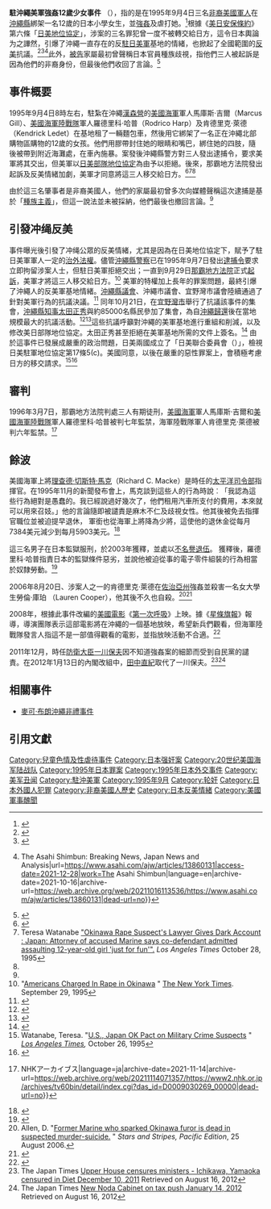 '''駐沖繩美軍強姦12歲少女事件''' （{{lang-ja|沖縄米兵少女暴行事件}}），指的是在1995年9月4日三名[[非裔美國人|非裔美國軍人]]在[[沖繩縣|沖繩縣]]綁架一名12歲的日本小學女生，並[[強姦|強姦]]及虐打她。<ref name="#1">{{Cite web|title=沖縄の悲劇～米軍関係者による事件 写真特集：時事ドットコム|url=https://www.jiji.com/jc/d4?p=okn780&d=d4_oo|access-date=2021-12-28|work=時事ドットコム|language=ja|archive-date=2020-04-25|archive-url=https://web.archive.org/web/20200425234713/https://www.jiji.com/jc/d4?p=okn780&d=d4_oo|dead-url=no}}</ref>根據《[[美日安保條約|美日安保條約]]》第六條「[[日美地位協定|日美地位協定]]」，涉案的三名罪犯曾一度不被轉交給日方，這令日本輿論为之譁然，引爆了沖繩一直存在的反[[駐日美軍|駐日美軍]]基地的情緒，也掀起了全國範圍的[[反美|反美]]抗議。<ref name="CNNOkinawa">{{cite news|url=http://edition.cnn.com/WORLD/9510/okinawa_protest/index.html|title=Thousands rally against U.S. bases in Okinawa|access-date=11 April 2008|publisher=CNN|date=21 October 1995|archive-date=2021-06-11|archive-url=https://web.archive.org/web/20210611055447/http://edition.cnn.com/WORLD/9510/okinawa_protest/index.html|dead-url=no}}</ref><ref>{{cite web|title=Road deaths ignite Korean anti-Americanism|url=http://www.iht.com/articles/2002/08/01/kor_ed1_.php|access-date=11 April 2008|date=1 August 2002|work=International Herald Tribune|archive-url=https://web.archive.org/web/20070915160744/http://www.iht.com/articles/2002/08/01/kor_ed1_.php|archive-date=15 September 2007|url-status=dead}}</ref><ref>{{Cite web|title=Okinawa women document U.S. military sex crimes in book {{!}} The Asahi Shimbun: Breaking News, Japan News and Analysis|url=https://www.asahi.com/ajw/articles/13860131|access-date=2021-12-28|work=The Asahi Shimbun|language=en|archive-date=2021-10-16|archive-url=https://web.archive.org/web/20211016113536/https://www.asahi.com/ajw/articles/13860131|dead-url=no}}</ref>此外，[[被告|被告]]家屬最初曾聲稱日本官員種族歧視，指他們三人被起訴是因為他們的非裔身份，但最後他們收回了言論。<ref name=":0">{{cite web|title=Wife Pleads Marine's Case in Okinawa Rape Trial : Justice: Spouse says her husband, accused in brutal attack on schoolgirl, is a gentle and intelligent man|url=http://articles.latimes.com/1995-12-05/news/mn-10474_1_okinawa-schoolgirl|accessdate=13 October 2013|date=December 5, 1995|publisher=Los Angeles Times|archive-url=https://web.archive.org/web/20131022224525/http://articles.latimes.com/1995-12-05/news/mn-10474_1_okinawa-schoolgirl|archive-date=2013-10-22|dead-url=no}}</ref>

== 事件概要 ==
1995年9月4日8時左右，駐紮在沖繩[[漢森營|漢森營]]的[[美國海軍|美國海軍]]軍人馬庫斯·吉爾（Marcus Gill）、[[美國海軍陸戰隊|美國海軍陸戰隊]]軍人羅德里科·哈普（Rodrico Harp）及肯德里克·萊德（Kendrick Ledet）在基地租了一輛麵包車，然後用它綁架了一名正在沖繩北部購物區購物的12歲的女孩。他們用膠帶封住她的眼睛和嘴巴，綁住她的四肢，隨後被帶到附近海灘處，在車內施暴。案發後沖繩縣警方對三人發出逮捕令，要求美軍將其交出，但美軍以[[日美行政协定|日美部隊地位協定]]為由予以拒絕。後來，那霸地方法院發出起訴及反美情緒加劇，美軍才同意將這三人移交給日方。<ref>{{Cite web|title=米兵の性暴力刻み25年 冊子改訂続く現実 「政府や米軍、どう見る」|url=https://www.nishinippon.co.jp/item/n/668777/|access-date=2021-12-28|work=西日本新聞me|language=ja|quote=1995年9月4日晚，三名美軍士兵在沖繩本島北部的一個居民區租了一輛汽車，襲擊了一名路過的女小學生。 沖繩縣警方對三人發出逮捕令，要求美軍交出，但美方以日美部隊地位協定為由予以拒絕。 起訴後，三人被移送日方，確認有期徒刑6至7年。|archive-date=2021-06-02|archive-url=https://web.archive.org/web/20210602080047/https://www.nishinippon.co.jp/item/n/668777/|dead-url=no}}</ref><ref>Teresa Watanabe [http://articles.latimes.com/1995-10-28/news/mn-62075_1_japanese-girl "Okinawa Rape Suspect's Lawyer Gives Dark Account : Japan: Attorney of accused Marine says co-defendant admitted assaulting 12-year-old girl 'just for fun'". ] {{Wayback|url=http://articles.latimes.com/1995-10-28/news/mn-62075_1_japanese-girl |date=20141202001418 }} ''Los Angeles Times'' October 28, 1995</ref><ref name="#1"/>

由於這三名肇事者是非裔美國人，他們的家屬最初曾多次向媒體聲稱這次逮捕是基於「[[種族主義|種族主義]]」，但這一說法並未被採納，他們最後也撤回言論。<ref name=":0" />

== 引發冲绳反美 ==
事件曝光後引發了冲绳公眾的反美情緒，尤其是因為在日美地位協定下，賦予了駐日美軍軍人一定的[[治外法權|治外法權]]。儘管[[沖繩縣警察|沖繩縣警察]]已在1995年9月7日發出[[逮捕令|逮捕令]]要求立即拘留涉案人士，但駐日美軍拒絕交出；一直到9月29日[[那霸地方法院|那霸地方法院]]正式[[起訴|起訴]]，美軍才將這三人移交給日方。<ref name="Amcharged">"[https://www.nytimes.com/1995/09/29/world/americans-charged-in-rape-in-okinawa.html Americans Charged In Rape in Okinawa] {{Wayback|url=https://www.nytimes.com/1995/09/29/world/americans-charged-in-rape-in-okinawa.html |date=20210611055639 }}" [[The_New_York_Times|The New York Times]]. September 29, 1995</ref> 美軍的特權加上長年的罪案問題，最終引爆了沖繩人的反美軍基地情緒。[[冲绳县议会|沖繩縣議會]]、沖繩市議會、宜野灣市議會陸續通過了針對美軍行為的抗議決議。<ref>{{Cite web|title=米軍人による女子小学生暴行傷害事件に関する沖縄県議会抗議決議 - データベース「世界と日本」|url=https://worldjpn.grips.ac.jp/documents/texts/JPUS/19950919.O1J.html|access-date=2021-12-28|work=worldjpn.grips.ac.jp|archive-date=2017-10-02|archive-url=https://web.archive.org/web/20171002234925/http://worldjpn.grips.ac.jp/documents/texts/JPUS/19950919.O1J.html|dead-url=no}}</ref> 同年10月21日，在[[宜野灣市|宜野灣市]]舉行了抗議該事件的集會，[[沖繩縣知事|沖繩縣知事]][[太田正秀|太田正秀]]與約85000名縣民參加了集會，為自[[沖繩返還|沖繩歸還]]後在當地規模最大的抗議活動。<ref name="nishinippon20201020">{{cite news|author=高田佳典|url=https://www.nishinippon.co.jp/item/n/656327/|title=沖縄「怒りで島が揺れた」　米兵の少女暴行に抗議、あの日から25年|newspaper=西日本新聞|date=2020-10-21|accessdate=2021-11-19|archive-date=2020-11-29|archive-url=https://web.archive.org/web/20201129022522/https://www.nishinippon.co.jp/item/n/656327/|dead-url=no}}</ref><ref>{{Cite web|title=普天間返還合意のきっかけ 1995年沖縄県民大会あす20年|url=https://www.okinawatimes.co.jp/articles/-/19965|access-date=2021-12-28|work=沖縄タイムス＋プラス|language=ja|archive-date=2021-12-28|archive-url=https://web.archive.org/web/20211228192410/https://www.okinawatimes.co.jp/articles/-/19965|dead-url=no}}</ref>這些抗議呼籲對沖繩的美軍基地進行重組和削減，以及修改美日部隊地位協定。太田正秀甚至拒絕在美軍基地所需的文件上簽名。<ref>{{Cite web|title=反基地運動のうねり：時事ドットコム|url=https://www.jiji.com/jc/v2?id=20100424us_marine_corps_in_okinawa_04|access-date=2021-12-28|work=時事ドットコム|language=ja|archive-date=2020-10-30|archive-url=https://web.archive.org/web/20201030031952/https://www.jiji.com/jc/v2?id=20100424us_marine_corps_in_okinawa_04|dead-url=no}}</ref> 由於這事件已發展成嚴重的政治問題，日美兩國成立了「日美聯合委員會（{{lang|ja|日米合同委員会}}）」，檢視日美駐軍地位協定第17條5(c)。美國同意，以後在嚴重的惡性罪案上，會積極考慮日方的移交請求。<ref name="OKpact">Watanabe, Teresa. "[http://articles.latimes.com/1995-10-26/news/mn-61240_1_military-facilities U.S., Japan OK Pact on Military Crime Suspects] {{Wayback|url=http://articles.latimes.com/1995-10-26/news/mn-61240_1_military-facilities |date=20140221062202 }}" ''[[Los_Angeles_Times|Los Angeles Times]],'' October 26, 1995</ref><ref>{{Cite web|title=外務省: 日米地位協定第17条5（c）及び、刑事裁判手続に係る日米合同委員会合意|url=https://www.mofa.go.jp/mofaj/area/usa/sfa/rem_keiji_01.html|access-date=2021-12-28|website=www.mofa.go.jp|archive-date=2021-10-03|archive-url=https://web.archive.org/web/20211003133739/https://www.mofa.go.jp/mofaj/area/usa/sfa/rem_keiji_01.html|dead-url=no}}</ref>

== 審判 ==
1996年3月7日，那霸地方法院判處三人有期徒刑，[[美國海軍|美國海軍]]軍人馬庫斯·吉爾和[[美國海軍陸戰隊|美國海軍陸戰隊]]軍人羅德里科·哈普被判七年監禁，海軍陸戰隊軍人肯德里克·萊德被判六年監禁。<ref>{{Cite web|title=沖縄 米兵暴行事件に怒り爆発|url=https://www2.nhk.or.jp/archives/tv60bin/detail/index.cgi?das_id=D0009030269_00000|access-date=2021-12-28|last=NHK|website=テレビ60年 特選コレクション {{!}} NHKアーカイブス|language=ja|archive-date=2021-11-14|archive-url=https://web.archive.org/web/20211114071357/https://www2.nhk.or.jp/archives/tv60bin/detail/index.cgi?das_id=D0009030269_00000|dead-url=no}}</ref>

== 餘波 ==
美國海軍上將[[理查德·切斯特·馬克|理查德·切斯特·馬克]]（Richard C. Macke）是時任的[[太平洋司令部|太平洋司令部]]指揮官。在1995年11月的新聞發布會上，馬克談到這些人的行為時說︰「我認為這些行為絕對是愚蠢的。我已經說過好幾次了，他們租用汽車所支付的費用，本來就可以用來召妓。」他的言論隨即被譴責是麻木不仁及歧視女性。他其後被免去指揮官職位並被迫提早退休， 軍銜也從海軍上將降為少將，這使他的退休金從每月7384美元減少到每月5903美元。<ref name="retired-pacific-admiral-censured">{{cite web|title=Retired Pacific Admiral is Censured "Unduly Familiar" Relationship with Marine Corps Office is Cited.|url=http://scholar.lib.vt.edu/VA-news/VA-Pilot/issues/1996/vp961016/10160391.htm|accessdate=8 November 2007|date=16 October 1996|last=Eisman|first=Dale|publisher=The Virginian-Pilot|archiveurl=https://web.archive.org/web/20071214093844/http://scholar.lib.vt.edu/VA-news/VA-Pilot/issues/1996/vp961016/10160391.htm|archivedate=14 December 2007}}</ref>

這三名男子在日本監獄服刑，於2003年獲釋，並處以[[不名譽退伍|不名譽退伍]]。 獲釋後，羅德里科·哈普指責日本的監獄條件惡劣，並說他被迫從事的電子零件組裝的行為相當於奴隸勞動。<ref>{{cite web|title=Ex-Marine decries nature of Japan prison work|url=http://www.stripes.com/news/ex-marine-decries-nature-of-japan-prison-work-1.21905|accessdate=4 April 2007|date=18 July 2004|last=Allen|first=David|publisher=Stars and Stripes, Pacific Edition|archive-date=2021-10-13|archive-url=https://web.archive.org/web/20211013021027/https://www.stripes.com/news/ex-marine-decries-nature-of-japan-prison-work-1.21905|dead-url=no}}</ref>

2006年8月20日、涉案人之一的肯德里克·萊德在[[佐治亞州|佐治亞州]]強姦並殺害一名女大學生勞倫·庫珀 （Lauren Cooper），他其後不久也自殺。<ref>Allen, D. "[http://www.stripes.com/news/former-marine-who-sparked-okinawa-furor-is-dead-in-suspected-murder-suicide-1.53269 Former Marine who sparked Okinawa furor is dead in suspected murder-suicide.] {{Wayback|url=http://www.stripes.com/news/former-marine-who-sparked-okinawa-furor-is-dead-in-suspected-murder-suicide-1.53269 |date=20210620015513 }}" ''Stars and Stripes, Pacific Edition'', 25 August 2006.</ref><ref>{{cite web|title=MARINE IN SLAY SUICIDE – WAS JAILED FOR '95 CHILD RAPE|url=https://nypost.com/2006/08/24/marine-in-slay-suicide-was-jailed-for-95-child-rape/|accessdate=30 July 2017|date=24 August 2006|last=Fagen|first=Cynthia|publisher=New York Post|archive-date=2018-06-24|archive-url=https://web.archive.org/web/20180624035930/https://nypost.com/2006/08/24/marine-in-slay-suicide-was-jailed-for-95-child-rape/|dead-url=no}}</ref>

2008年，根據此事件改編的[[美國電影|美國電影]]《[[第一次呼吸|第一次呼吸]]》上映。據《[[星條旗報|星條旗報]]》報導，導演團隊表示這部電影將在沖繩的一個基地放映，希望新兵們觀看，但海軍陸戰隊發言人指這不是一部值得觀看的電影，並指放映活動不合適。<ref>{{cite news|work=[[Stars_and_Stripes_(newspaper)|Stars and Stripes]]|url=https://www.stripes.com/news/film-inspired-by-rape-of-okinawa-girl-by-u-s-troops-1.86170|date=14 December 2008|title=Film inspired by rape of Okinawa girl by U.S. troops|first=David|last=Allen|accessdate=2021-12-28|archive-date=2021-12-03|archive-url=https://web.archive.org/web/20211203131804/https://www.stripes.com/news/film-inspired-by-rape-of-okinawa-girl-by-u-s-troops-1.86170|dead-url=no}}</ref>

2011年12月，時任[[防衛大臣|防衛大臣]][[一川保夫|一川保夫]]因不知道強姦案的細節而受到自民黨的譴責。在2012年1月13日的內閣改組中，[[田中直紀|田中直紀]]取代了一川保夫。<ref>The Japan Times [http://www.japantimes.co.jp/text/nn20111210a2.html Upper House censures ministers - Ichikawa, Yamaoka censured in Diet December 10, 2011] {{Wayback|url=http://www.japantimes.co.jp/text/nn20111210a2.html |date=20120606041559 }} Retrieved on August 16, 2012</ref><ref>The Japan Times [http://www.japantimes.co.jp/text/nn20120114a1.html New Noda Cabinet on tax push January 14, 2012] {{Wayback|url=http://www.japantimes.co.jp/text/nn20120114a1.html |date=20120714063427 }} Retrieved on August 16, 2012</ref>

== 相關事件 ==
{{Portal|美國|日本|法律}}
*[[迈克尔·布朗冲绳非礼事件|麥可·布朗沖繩非禮事件]]

==引用文獻==
{{reflist|2}}

[[Category:兒童色情及性虐待事件|Category:兒童色情及性虐待事件]]
[[Category:日本强奸案|Category:日本强奸案]]
[[Category:20世纪美国海军陆战队|Category:20世纪美国海军陆战队]]
[[Category:1995年日本罪案|Category:1995年日本罪案]]
[[Category:1995年日本外交事件|Category:1995年日本外交事件]]
[[Category:美军丑闻|Category:美军丑闻]]
[[Category:駐沖美軍|Category:駐沖美軍]]
[[Category:1995年9月|Category:1995年9月]]
[[Category:轮奸|Category:轮奸]]
[[Category:日本外國人犯罪|Category:日本外國人犯罪]]
[[Category:非裔美國人歷史|Category:非裔美國人歷史]]
[[Category:日本反美情緒|Category:日本反美情緒]]
[[Category:美國軍事醜聞|Category:美國軍事醜聞]]